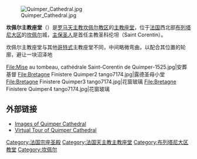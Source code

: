 {{Coord|47|59|44|N|4|6|8|W|type:landmark_region:FR|display=title}}

[[File:Quimper_Cathedral.jpg|thumb]]

'''坎佩尔主教座堂'''（{{lang-fr|'''Cathédrale Saint-Corentin de Quimper'''}}）是[[罗马天主教|罗马天主教]][[天主教坎佩尔教区|坎佩尔教区]]的[[主教座堂|主教座堂]]，位于[[法国|法国]]西北部[[布列塔尼大区|布列塔尼大区]]的[[坎佩尔|坎佩尔]]城，[[主保圣人|主保圣人]]是首任主教圣科伦坦（Saint Corentin）。

坎佩尔主教座堂与其他[[哥特式|哥特式]]主教座堂不同，中间略微弯曲，以配合其位置的轮廓，避让一块沼泽地
{{Clear|left}}

<gallery>
File:Mise au tombeau, cathédrale Saint-Corentin de Quimper-1525.jpg|安葬基督
File:Bretagne Finistere Quimper2 tango7174.jpg|露德圣母小堂
File:Bretagne Finistere Quimper3 tango7174.jpg|花窗玻璃
File:Bretagne Finistere Quimper4 tango7174.jpg|花窗玻璃
</gallery>

== 外部链接 ==
{{Commons|Category:Cathédrale Saint-Corentin de Quimper}}
* [http://photoenligne2.free.fr/Finistere/Quimper/Cathedrale/D9522.jpg Images of Quimper Cathedral]{{Wayback|url=http://photoenligne2.free.fr/Finistere/Quimper/Cathedrale/D9522.jpg |date=20110719124636 }}
* [https://web.archive.org/web/20091128110634/http://www.360-degres-web.com/visite-virtuelle/cathedrale/index.html Virtual Tour of Quimper Cathedral]

[[Category:法国宗座圣殿|Category:法国宗座圣殿]]
[[Category:法国天主教主教座堂|Category:法国天主教主教座堂]]
[[Category:布列塔尼大区教堂|Category:布列塔尼大区教堂]]
[[Category:坎佩尔|Category:坎佩尔]]